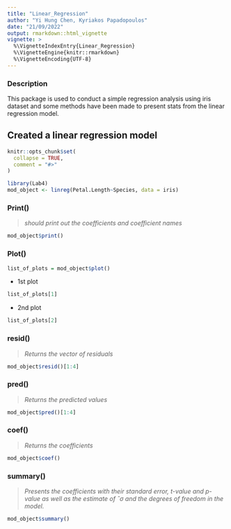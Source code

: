 ```yaml
---
title: "Linear_Regression"
author: "Yi Hung Chen, Kyriakos Papadopoulos"
date: "21/09/2022"
output: rmarkdown::html_vignette
vignette: >
  %\VignetteIndexEntry{Linear_Regression}
  %\VignetteEngine{knitr::rmarkdown}
  %\VignetteEncoding{UTF-8}
---
```

### Description
This package is used to conduct a simple regression analysis using iris dataset and some methods have been made to present stats from the linear regression model.

## Created a linear regression model

```r
knitr::opts_chunk$set(
  collapse = TRUE,
  comment = "#>"
)
```

```r
library(Lab4)
mod_object <- linreg(Petal.Length~Species, data = iris)
```

### Print()
> *should print out the coefficients and coefficient names*
```r
mod_object$print()
```
### Plot()
```r
list_of_plots = mod_object$plot()
```

- 1st plot
```r
list_of_plots[1]
```

- 2nd plot
```r
list_of_plots[2]
```

### resid()
> *Returns the vector of residuals*
```r
mod_object$resid()[1:4]
```

### pred()
> *Returns the predicted values*
```r
mod_object$pred()[1:4]
```

### coef()
> *Returns the coefficients*
```r
mod_object$coef()
```

### summary()
> *Presents the coefficients with their standard error, t-value and p-value as well as the estimate of ˆσ and the degrees
of freedom in the model.*
```r
mod_object$summary()
```
